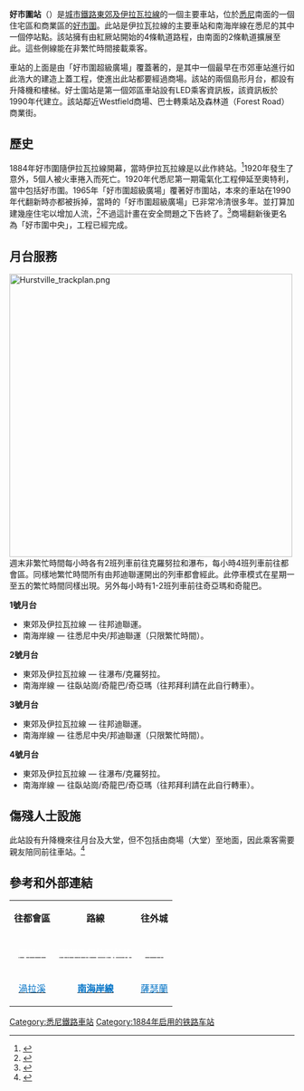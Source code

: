 {{Coor icon|w=20px|34|96|73|S|151|10|23|E|1000000}}
{{Infobox station
|name                = 好市圍<br />{{lang|en|Hurstville}}
|type                = 
|style               = Sydney Trains
|image               = Ormonde Parade entrance to Hurstville Central, July 2017 (1).jpg
|image_size          = 
|image_caption       = 2017年奧蒙德廣場入口
|address             = [[新南威爾士州|新南威爾士州]][[好市圍|好市圍]]奧蒙德廣場
|country             = [[澳洲|澳洲]]
|coordinates         = {{coord|-33.967259|151.102368|region:AU-NSW_type:railwaystation|format=dms|display=inline,title}}
|elevation           = 
|distance            = 距離[[悉尼中央車站|悉尼中央車站]]14.84公里
|line                = [[東郊及伊拉瓦拉線|伊拉瓦拉線]]
|other               = 巴士
|structure           = 地面
|platform            = 4個（2個島式）
|depth               = 
|levels              = 
|tracks              = 4條
|parking             = 
|bicycle             = 
|opened              = 1884年10月15日
|closed              = 
|rebuilt             = 
|electrified         = 是
|disabled            = 是
|code                = {{link-en|新南威爾士州鐵路車站編號列表|List of New South Wales railway station codes|HVL}}
|owned               = [[新南威爾士州鐵路局|新南威爾士州鐵路局]]
|operator            = [[悉尼列車|悉尼列車]]
|zone                = 
|status              = 有人
|former              = 
| passengers          = 每日16,800人<ref>{{cite web |author=Bureau of Transport Statistics |url=https://www.transport.nsw.gov.au/sites/default/files/media/documents/2017/Train%20Statistics%202014.pdf |title=Train Statistics 2014 |publisher=Transport NSW |accessdate=12 July 2018 |archive-date=2018-06-10 |archive-url=https://web.archive.org/web/20180610113500/https://www.transport.nsw.gov.au/sites/default/files/media/documents/2017/Train%20Statistics%202014.pdf |dead-url=no }}</ref>
| pass_year           = 2013年
| pass_rank           = 12
| pass_system         = 悉尼列車，新州鐵路
|mpassengers         = 
|web                 = [https://transportnsw.info/stop?q=10101339#/ Transport for NSW]
|route_map           = 
|map_state           = 
|services            = 
}}
'''好市圍站'''（{{lang-en|Hurstville station}}）是[[城市鐵路|城市鐵路]][[東郊及伊拉瓦拉線|東郊及伊拉瓦拉線]]的一個主要車站，位於[[悉尼|悉尼]]南面的一個住宅區和商業區的[[好市圍|好市圍]]。此站是伊拉瓦拉線的主要車站和南海岸線在悉尼的其中一個停站點。該站擁有由紅厥站開始的4條軌道路程，由南面的2條軌道擴展至此。這些側線能在非繁忙時間接載乘客。

車站的上面是由「好市圍超級廣場」覆蓋著的，是其中一個最早在市郊車站進行如此浩大的建造上蓋工程，使進出此站都要經過商場。該站的兩個島形月台，都設有升降機和樓梯。好士圍站是第一個郊區車站設有LED乘客資訊板，該資訊板於1990年代建立。該站鄰近Westfield商場、巴士轉乘站及森林道（Forest Road）商業街。

==歷史==
1884年好市圍隨伊拉瓦拉線開幕，當時伊拉瓦拉線是以此作終站。<ref name="History of Hurstville">{{cite web |work=好市圍市議會 |title=好市圍的歷史 |url=http://www.hurstville.nsw.gov.au/PageZone_AboutHurstville.asp?z=3&c=252&p=651 |accessdate=2006年12月23日 |deadurl=yes |archiveurl=https://web.archive.org/web/20070829195404/http://hurstville.nsw.gov.au/PageZone_AboutHurstville.asp?z=3&c=252&p=651 |archivedate=2007年8月29日 }}</ref>1920年發生了意外，5個人被火車捲入而死亡。1920年代悉尼第一期電氣化工程伸延至奧特利，當中包括好市圍。1965年「好市圍超級廣場」覆著好市圍站，本來的車站在1990年代翻新時亦都被拆掉，當時的「好市圍超級廣場」已非常冷清很多年。並打算加建幾座住宅以增加人流，<ref name="On track - railway views drawing developers' gaze ">{{cite web | work=悉尼早晨日報 | date=2003年9月23日 | title=On track - railway views drawing developers' gaze | url=http://www.smh.com.au/articles/2003/09/12/1063341769082.html?from=storyrhs | accessdate=2006年12月23日 | archive-date=2003年9月21日 | archive-url=https://web.archive.org/web/20030921230451/http://www.smh.com.au/articles/2003/09/12/1063341769082.html?from=storyrhs | dead-url=no }}</ref>不過這計畫在安全問題之下告終了。<ref name="Safety risk stops rail apartments">{{cite web | work=Sydney Morning Herald | date=4 Dec 2004 | title=Safety risk stops rail apartments | url=http://www.smh.com.au/news/National/Safety-risk-stops-rail-apartments/2004/12/03/1101923341785.html | accessdate=2007年3月20日 | archive-date=2004年12月10日 | archive-url=https://web.archive.org/web/20041210205934/http://www.smh.com.au/news/National/Safety-risk-stops-rail-apartments/2004/12/03/1101923341785.html | dead-url=no }}</ref>商場翻新後更名為「好市圍中央」，工程已經完成。

==月台服務==
[[File:Hurstville_trackplan.png|500px]]
{{clear|left}}
週末非繁忙時間每小時各有2班列車前往克羅努拉和瀑布，每小時4班列車前往都會區。同樣地繁忙時間所有由邦迪聯運開出的列車都會經此。此停車模式在星期一至五的繁忙時間同樣出現。另外每小時有1-2班列車前往奇亞瑪和奇龍巴。

'''1號月台'''
*東郊及伊拉瓦拉線 — 往邦迪聯運。	 
*南海岸線 — 往悉尼中央/邦迪聯運（只限繁忙時間）。

'''2號月台'''
*東郊及伊拉瓦拉線 — 往瀑布/克羅努拉。	 
*南海岸線 — 往臥站崗/奇龍巴/奇亞瑪（往邦拜利請在此自行轉車）。

'''3號月台'''
*東郊及伊拉瓦拉線 — 往邦迪聯運。
*南海岸線 — 往悉尼中央/邦迪聯運（只限繁忙時間）。

'''4號月台'''
*東郊及伊拉瓦拉線 — 往瀑布/克羅努拉。
*南海岸線 — 往臥站崗/奇龍巴/奇亞瑪（往邦拜利請在此自行轉車）。

== 傷殘人士設施 ==

此站設有升降機來往月台及大堂，但不包括由商場（大堂）至地面，因此乘客需要親友陪同前往車站。<ref>{{cite web|work=City Rail|title=Hurstville station facilities|url=http://www.cityrail.info/stations/station_details?stationId=78|accessdate=29 June 2009|archive-date=2010-11-25|archive-url=https://web.archive.org/web/20101125214226/http://cityrail.info/stations/station_details?stationId=78|dead-url=no}}</ref>

== 參考和外部連結 ==

{{Reflist}}

{{Mapit-AUS-suburbscale|long=151.102336|lat-33.967344}}

{| class="wikitable" style="margin: 1em auto 1em auto" 
|-
|align="center"| '''往都會區''' ||align="center"|  '''路線''' || align="center"|   '''往外城'''
|- 
|align="center" bgcolor=0072c6 | [[阿留下站|<span style="color: White;">阿留下</span>]] ||align="center" bgcolor=0072c6 | [[東郊及伊拉瓦拉線|<span style="color: White;">'''東郊及伊拉瓦拉線'''</span>]] ||align="center" bgcolor=0072c6 | [[筆林站|<span style="color: White;">筆林</span>]]
|- 
|align="center" bgcolor=efefef | [[渦拉溪站|<span style="color: #0072c6;">渦拉溪</span>]] ||align="center" bgcolor=efefef | [[南海岸線|<span style="color: #0072c6;">'''南海岸線'''</span>]] ||align="center" bgcolor=efefef |  [[薩瑟蘭站|<span style="color: #0072c6;">薩瑟蘭</span>]]
|}

[[Category:悉尼鐵路車站|Category:悉尼鐵路車站]]
[[Category:1884年启用的铁路车站|Category:1884年启用的铁路车站]]